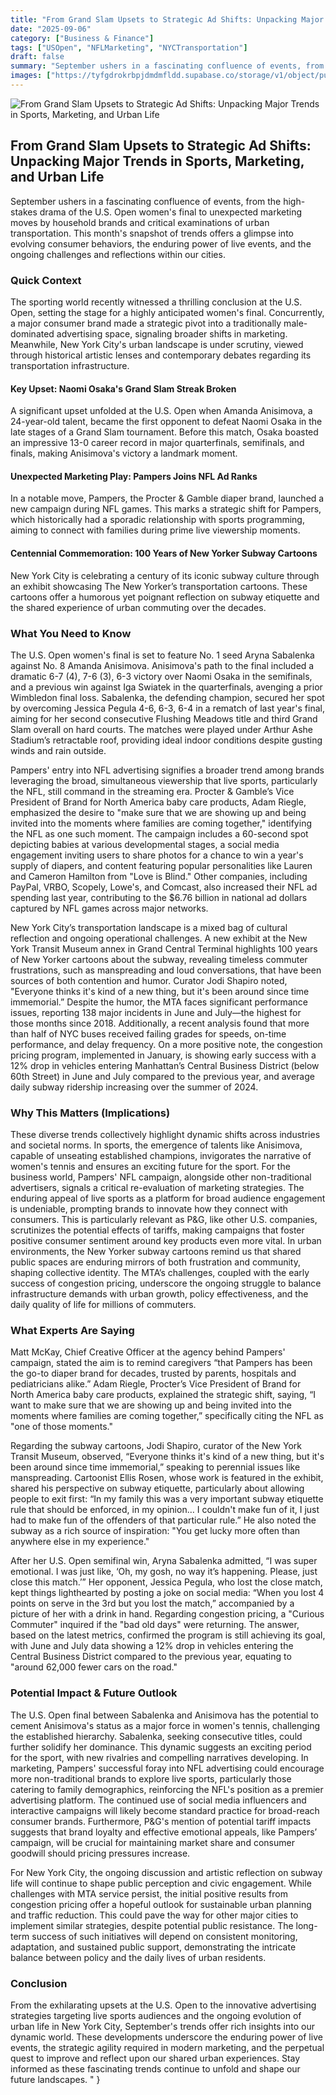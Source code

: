 ```yaml
---
title: "From Grand Slam Upsets to Strategic Ad Shifts: Unpacking Major Trends in Sports, Marketing, and Urban Life"
date: "2025-09-06"
category: ["Business & Finance"]
tags: ["USOpen", "NFLMarketing", "NYCTransportation"]
draft: false
summary: "September ushers in a fascinating confluence of events, from the high-stakes drama of the U.S. Open women's final to unexpected marketing moves by household brands and critical examinations of urban transportation. This month's snapshot of trends offers a glimpse into evolving consumer behaviors, the enduring power of live events, and the ongoing challenges and reflections within our cities."
images: ["https://tyfgdrokrbpjdmdmfldd.supabase.co/storage/v1/object/public/image/2025-09-06-02-04-40-968-04-00.jpg"]
---
```


![From Grand Slam Upsets to Strategic Ad Shifts: Unpacking Major Trends in Sports, Marketing, and Urban Life](https://tyfgdrokrbpjdmdmfldd.supabase.co/storage/v1/object/public/image/2025-09-06-02-04-40-968-04-00.jpg)

## From Grand Slam Upsets to Strategic Ad Shifts: Unpacking Major Trends in Sports, Marketing, and Urban Life

September ushers in a fascinating confluence of events, from the high-stakes drama of the U.S. Open women's final to unexpected marketing moves by household brands and critical examinations of urban transportation. This month's snapshot of trends offers a glimpse into evolving consumer behaviors, the enduring power of live events, and the ongoing challenges and reflections within our cities.

### Quick Context

The sporting world recently witnessed a thrilling conclusion at the U.S. Open, setting the stage for a highly anticipated women's final. Concurrently, a major consumer brand made a strategic pivot into a traditionally male-dominated advertising space, signaling broader shifts in marketing. Meanwhile, New York City's urban landscape is under scrutiny, viewed through historical artistic lenses and contemporary debates regarding its transportation infrastructure.

#### Key Upset: Naomi Osaka's Grand Slam Streak Broken

A significant upset unfolded at the U.S. Open when Amanda Anisimova, a 24-year-old talent, became the first opponent to defeat Naomi Osaka in the late stages of a Grand Slam tournament. Before this match, Osaka boasted an impressive 13-0 career record in major quarterfinals, semifinals, and finals, making Anisimova's victory a landmark moment.

#### Unexpected Marketing Play: Pampers Joins NFL Ad Ranks

In a notable move, Pampers, the Procter & Gamble diaper brand, launched a new campaign during NFL games. This marks a strategic shift for Pampers, which historically had a sporadic relationship with sports programming, aiming to connect with families during prime live viewership moments.

#### Centennial Commemoration: 100 Years of New Yorker Subway Cartoons

New York City is celebrating a century of its iconic subway culture through an exhibit showcasing The New Yorker’s transportation cartoons. These cartoons offer a humorous yet poignant reflection on subway etiquette and the shared experience of urban commuting over the decades.

### What You Need to Know

The U.S. Open women's final is set to feature No. 1 seed Aryna Sabalenka against No. 8 Amanda Anisimova. Anisimova's path to the final included a dramatic 6-7 (4), 7-6 (3), 6-3 victory over Naomi Osaka in the semifinals, and a previous win against Iga Swiatek in the quarterfinals, avenging a prior Wimbledon final loss. Sabalenka, the defending champion, secured her spot by overcoming Jessica Pegula 4-6, 6-3, 6-4 in a rematch of last year's final, aiming for her second consecutive Flushing Meadows title and third Grand Slam overall on hard courts. The matches were played under Arthur Ashe Stadium’s retractable roof, providing ideal indoor conditions despite gusting winds and rain outside.

Pampers' entry into NFL advertising signifies a broader trend among brands leveraging the broad, simultaneous viewership that live sports, particularly the NFL, still command in the streaming era. Procter & Gamble’s Vice President of Brand for North America baby care products, Adam Riegle, emphasized the desire to "make sure that we are showing up and being invited into the moments where families are coming together," identifying the NFL as one such moment. The campaign includes a 60-second spot depicting babies at various developmental stages, a social media engagement inviting users to share photos for a chance to win a year's supply of diapers, and content featuring popular personalities like Lauren and Cameron Hamilton from "Love is Blind." Other companies, including PayPal, VRBO, Scopely, Lowe's, and Comcast, also increased their NFL ad spending last year, contributing to the $6.76 billion in national ad dollars captured by NFL games across major networks.

New York City’s transportation landscape is a mixed bag of cultural reflection and ongoing operational challenges. A new exhibit at the New York Transit Museum annex in Grand Central Terminal highlights 100 years of New Yorker cartoons about the subway, revealing timeless commuter frustrations, such as manspreading and loud conversations, that have been sources of both contention and humor. Curator Jodi Shapiro noted, "Everyone thinks it's kind of a new thing, but it's been around since time immemorial.” Despite the humor, the MTA faces significant performance issues, reporting 138 major incidents in June and July—the highest for those months since 2018. Additionally, a recent analysis found that more than half of NYC buses received failing grades for speeds, on-time performance, and delay frequency. On a more positive note, the congestion pricing program, implemented in January, is showing early success with a 12% drop in vehicles entering Manhattan’s Central Business District (below 60th Street) in June and July compared to the previous year, and average daily subway ridership increasing over the summer of 2024.

### Why This Matters (Implications)

These diverse trends collectively highlight dynamic shifts across industries and societal norms. In sports, the emergence of talents like Anisimova, capable of unseating established champions, invigorates the narrative of women's tennis and ensures an exciting future for the sport. For the business world, Pampers' NFL campaign, alongside other non-traditional advertisers, signals a critical re-evaluation of marketing strategies. The enduring appeal of live sports as a platform for broad audience engagement is undeniable, prompting brands to innovate how they connect with consumers. This is particularly relevant as P&G, like other U.S. companies, scrutinizes the potential effects of tariffs, making campaigns that foster positive consumer sentiment around key products even more vital. In urban environments, the New Yorker subway cartoons remind us that shared public spaces are enduring mirrors of both frustration and community, shaping collective identity. The MTA’s challenges, coupled with the early success of congestion pricing, underscore the ongoing struggle to balance infrastructure demands with urban growth, policy effectiveness, and the daily quality of life for millions of commuters.

### What Experts Are Saying

Matt McKay, Chief Creative Officer at the agency behind Pampers' campaign, stated the aim is to remind caregivers “that Pampers has been the go-to diaper brand for decades, trusted by parents, hospitals and pediatricians alike.” Adam Riegle, Procter’s Vice President of Brand for North America baby care products, explained the strategic shift, saying, “I want to make sure that we are showing up and being invited into the moments where families are coming together,” specifically citing the NFL as "one of those moments."

Regarding the subway cartoons, Jodi Shapiro, curator of the New York Transit Museum, observed, “Everyone thinks it's kind of a new thing, but it's been around since time immemorial,” speaking to perennial issues like manspreading. Cartoonist Ellis Rosen, whose work is featured in the exhibit, shared his perspective on subway etiquette, particularly about allowing people to exit first: “In my family this was a very important subway etiquette rule that should be enforced, in my opinion… I couldn't make fun of it, I just had to make fun of the offenders of that particular rule.” He also noted the subway as a rich source of inspiration: "You get lucky more often than anywhere else in my experience."

After her U.S. Open semifinal win, Aryna Sabalenka admitted, “I was super emotional. I was just like, ‘Oh, my gosh, no way it’s happening. Please, just close this match.’” Her opponent, Jessica Pegula, who lost the close match, kept things lighthearted by posting a joke on social media: “When you lost 4 points on serve in the 3rd but you lost the match,” accompanied by a picture of her with a drink in hand. Regarding congestion pricing, a "Curious Commuter" inquired if the "bad old days" were returning. The answer, based on the latest metrics, confirmed the program is still achieving its goal, with June and July data showing a 12% drop in vehicles entering the Central Business District compared to the previous year, equating to "around 62,000 fewer cars on the road."

### Potential Impact & Future Outlook

The U.S. Open final between Sabalenka and Anisimova has the potential to cement Anisimova's status as a major force in women's tennis, challenging the established hierarchy. Sabalenka, seeking consecutive titles, could further solidify her dominance. This dynamic suggests an exciting period for the sport, with new rivalries and compelling narratives developing. In marketing, Pampers' successful foray into NFL advertising could encourage more non-traditional brands to explore live sports, particularly those catering to family demographics, reinforcing the NFL's position as a premier advertising platform. The continued use of social media influencers and interactive campaigns will likely become standard practice for broad-reach consumer brands. Furthermore, P&G's mention of potential tariff impacts suggests that brand loyalty and effective emotional appeals, like Pampers’ campaign, will be crucial for maintaining market share and consumer goodwill should pricing pressures increase.

For New York City, the ongoing discussion and artistic reflection on subway life will continue to shape public perception and civic engagement. While challenges with MTA service persist, the initial positive results from congestion pricing offer a hopeful outlook for sustainable urban planning and traffic reduction. This could pave the way for other major cities to implement similar strategies, despite potential public resistance. The long-term success of such initiatives will depend on consistent monitoring, adaptation, and sustained public support, demonstrating the intricate balance between policy and the daily lives of urban residents.

### Conclusion

From the exhilarating upsets at the U.S. Open to the innovative advertising strategies targeting live sports audiences and the ongoing evolution of urban life in New York City, September's trends offer rich insights into our dynamic world. These developments underscore the enduring power of live events, the strategic agility required in modern marketing, and the perpetual quest to improve and reflect upon our shared urban experiences. Stay informed as these fascinating trends continue to unfold and shape our future landscapes.
"
}
